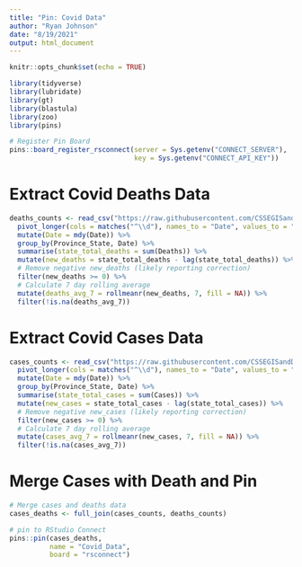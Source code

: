 ```yaml
---
title: "Pin: Covid Data"
author: "Ryan Johnson"
date: "8/19/2021"
output: html_document
---
```


```r
knitr::opts_chunk$set(echo = TRUE)

library(tidyverse)
library(lubridate)
library(gt)
library(blastula)
library(zoo)
library(pins)

# Register Pin Board
pins::board_register_rsconnect(server = Sys.getenv("CONNECT_SERVER"),
                               key = Sys.getenv("CONNECT_API_KEY"))
```

# Extract Covid Deaths Data
```r
deaths_counts <- read_csv("https://raw.githubusercontent.com/CSSEGISandData/COVID-19/master/csse_covid_19_data/csse_covid_19_time_series/time_series_covid19_deaths_US.csv") %>% 
  pivot_longer(cols = matches("^\\d"), names_to = "Date", values_to = "Deaths") %>% 
  mutate(Date = mdy(Date)) %>% 
  group_by(Province_State, Date) %>% 
  summarise(state_total_deaths = sum(Deaths)) %>% 
  mutate(new_deaths = state_total_deaths - lag(state_total_deaths)) %>% 
  # Remove negative new_deaths (likely reporting correction)
  filter(new_deaths >= 0) %>% 
  # Calculate 7 day rolling average
  mutate(deaths_avg_7 = rollmeanr(new_deaths, 7, fill = NA)) %>% 
  filter(!is.na(deaths_avg_7))
```
# Extract Covid Cases Data
```r
cases_counts <- read_csv("https://raw.githubusercontent.com/CSSEGISandData/COVID-19/master/csse_covid_19_data/csse_covid_19_time_series/time_series_covid19_confirmed_US.csv") %>% 
  pivot_longer(cols = matches("^\\d"), names_to = "Date", values_to = "Cases") %>% 
  mutate(Date = mdy(Date)) %>% 
  group_by(Province_State, Date) %>% 
  summarise(state_total_cases = sum(Cases)) %>% 
  mutate(new_cases = state_total_cases - lag(state_total_cases)) %>% 
  # Remove negative new_cases (likely reporting correction)
  filter(new_cases >= 0) %>% 
  # Calculate 7 day rolling average
  mutate(cases_avg_7 = rollmeanr(new_cases, 7, fill = NA)) %>% 
  filter(!is.na(cases_avg_7))
```
# Merge Cases with Death and Pin
```r
# Merge cases and deaths data
cases_deaths <- full_join(cases_counts, deaths_counts)

# pin to RStudio Connect
pins::pin(cases_deaths, 
          name = "Covid_Data",
          board = "rsconnect")
```

